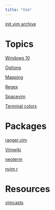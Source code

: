 ```yaml
---
title: "Vim"
---
```


[init.vim archive](vfile:vim_init_archive.vim)


# Topics

[Windows 10](vim_Windows10)

[Options](vim_options)

[Mapping](vim_mapping)

[Regex](vim_regex)

[Spacevim](vim_spacevim)

[Terminal colors](vim_term_colors)

# Packages

[ranger.vim](vim_ranger)

[Vimwiki](vim_vimwiki)

[neoterm](vim_neoterm)

[nvim r](nvim-r)

# Resources

[vimcasts](http://vimcasts.org)

